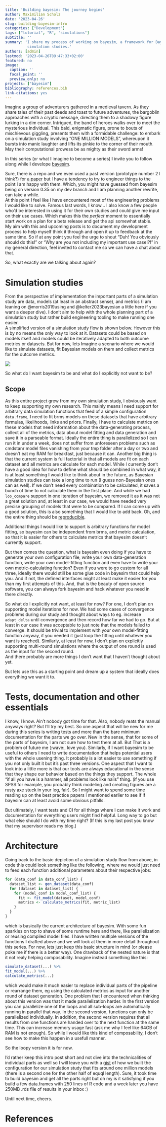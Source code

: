 ```yaml
---
title: 'Building bayesim: The journey begins'
author: Maximilian Scholz
date: '2023-04-26'
slug: building-bayesim-intro
categories: ["Development"]
tags: ["tutorial", "R", "simulations"]
subtitle: ''
summary: 'I share my process of working on bayesim, a framework for Bayesian
          simulation studies.'
authors: [admin]
lastmod: '2023-04-26T09:47:33+02:00'
featured: no
image:
  caption: ''
  focal_point: ''
  preview_only: no
projects: ["bayesim"]
bibliography: references.bib
link-citations: yes
---
```


Imagine a group of adventurers gathered in a medieval tavern. As they share tales
of their past deeds and toast to future adventures, the bargoblin approaches with
a cryptic message, directing them to a shadowy figure lurking in a dim corner.
Intrigued, the band of heroes walks over to meet the mysterious individual.
This bald, enigmatic figure, prone to bouts of mischievous giggling, presents
them with a formidable challenge: to embark on a simulation study involving
"ONE MILLION MODELS", whereupon it bursts into manic laughter and lifts its pinkie
to the corner of their mouth.
May their computational prowess be as mighty as their sword arms!


In this series (or what I imagine to become a series) I invite you to follow along
while I develope [bayesim](https://github.com/sims1253/bayesim).

Sure, there is a repo and we even used a past version (prototype number 2 I think?)
for [a paper](https://arxiv.org/abs/2210.06927) but I have a tendency to try to
engineer things to the point I am happy with them. Which, you might have guessed
from bayesim being on version  0.35 on my dev branch and I am planning another
rewrite, can take a while.    
At this point I feel like I have encountered most of the engineering problems I
would like to solve. Famous last words, I know...
I also know a few people who'd be interested in using it for their own studies
and could give me input on their use cases.
Which makes this the *perfect* moment to essentially start work on a plan for
a beta release and get the api somewhat stable.  
My aim with this and upcoming posts is to document my development process
to help myself think it through and open it up to feedback at the same time.
So if at any point you feel the urge to shout "Duh! You obviously should do this!"
or "Why are you not including my important use case!?!" in my general direction,
feel invited to contact me so we can have a chat about that.

So, what exactly are we talking about again?


# Simulation studies

From the perspective of implementation the important parts of a simulation study
are data, models (at least in an abstract sense), and metrics (I am leaning on
@morris2019using and @kelter2023bayesian a little here if you want a deeper dive).
I don't aim to help with the whole planning part of a simulation study but rather
build engineering tooling to make running one easier.  
A simplified version of a simulation study flow is shown below. However this
is by no means the only way to look at it. Datasets could be based on models
itself and models could be iteratively adapted to both outcome metrics or datasets.
But for now, lets Imagine a scenario where we would like to simulate datasets,
fit Bayesian models on them and collect metrics for the outcome metrics.

![](/img/basic_model_flow.svg)

So what do I want bayesim to be and what do I explicitly not want to be?

## Scope

As this entire project grew from my own simulation study, I obviously want to keep
supporting my own research.
This mainly means I need support for arbitrary data simulation functions that
feed of a simple configuration `data.frame`, I need to fit brms models on these
datasets that have arbitrary formulas, likelihoods, links and priors. Finally, I
have to calculate metrics on these models that need information about the data-generating process,
collect all of the metrics, data about model fitting and data generation and save
it in a parseable format.
Ideally the entire thing is parallelized so I can run it in under a week, does
not suffer from unforeseen problems such as cmdstanr model files vanishing from
your tmp folder after a day or two and doesn't eat my RAM for breakfast,
just because it can.
Another big thing is that the current system is full factorial in that all models
are fit on each dataset and all metrics are calculate for each model.
While I currently don't have a good idea for how to define what should be combined
in what way, it is at least something I would like to think about in the future,
as Bayesian simulation studies can take a long time to run (I guess non-Bayesian ones can as well).
If we don't need every combination to be calculated, it saves a bunch of time
to not calculate them in the first place.
And while we had `loo_compare` support in one iteration of bayesim, we removed
it as it was not a great solution and, at least in our case, we would have needed
very precise grouping of models that were to be compared. If I can come up with
a good solution, this is also something that I would like to add back.
Oh, and the entire thing should be [reproducible](/post/how-to-make-your-simulation-study-reproducible/).

Additional things I would like to support is arbitrary functions for model fitting,
so bayesim can be independent from brms, and metric calculation, so that it is
easier for others to calculate metrics that bayesim doesn't currently support.

But then comes the question, what is bayesim even doing if you have to generate
your own configuration file, write your own data-generation function, write your
own model-fitting function and even have to write your own metric-calculating
function? Even if you were to go custom for all three, ideally there would still
be some glue code in bayesim that could help you. And if not, the defined interfaces
might at least make it easier for you than my first attempts of this.
And, that is the beauty of open source software, you can always fork bayesim and
hack whatever you need in there directly.

So what do I explicitly not want, at least for now?
For one, I don't plan on supporting model iterations for now. We had some cases
of convergence problems during our study and thought about ways to eg. increase
`adapt_delta` until convergence and then record how far we had to go. But at least
in our case it was acceptable to just note that the models failed to converge.
It should be trivial to implement with your own model-fitting function anyway,
if you needed it (just loop the fitting until whatever you want is reached).
Similarly, at least for now, I don't plan on explicitly supporting multi-round
simulations where the output of one round is used as the input for the second
round.  
And there probably are more things I don't want that I haven't thought about yet.


But lets use this as a starting point and dream up a system that ideally does
everything we want it to.

# Tests, documentation and other essentials

I know, I know. Ain't nobody got time for that. Also, nobody reats the manual
anyways right? But I'll try my best. So one aspect that will be new for me during
this series is writing tests and more than the bare minimum documentation for
the parts we go over. New in the sense, that for some of the parts of bayesim, I
am not sure how to test them at all. But That is a problem of future me (:wave:,
love you). Similarly, if I want bayesim to be useful to others I need to write
documentation that helps potential users with the whole usening thing. It probably
is a lot easier to use something if you not only built it but it's past three versions.
One aspect that I want to look into a little more is that our tools are always
educational in the sense that they shape our behavior based on the things they
support.
The whole "if all you have is a hammer, all problems look like nails" thing. 
(if you use SPSS for example, you probably think modeling and creating figures
are a rusty axe stuck in your leg, fair).
So I might want to spend some time reading up on the best practice papers I
mentioned earlier to see if if bayesim can at least avoid some obvious pitfalls.

But ultimately, I want tests and CI for all things where I can
make it work and documentation for everything users might find helpful.
Long way to go but what else should I do with my time right? (If this is my last
post you know that my supervisor reads my blog.)

# Architecture

Going back to the basic depiction of a simulation study flow from above, in code
this could look something like the following, where we would just need
to feed each function additional parameters about their respective jobs:

```r
for (data_conf in data_conf_list) {
  dataset_list <- gen_dataset(data_conf)
  for (dataset in dataset_list) {
    for (model_conf in model_conf_list) {
      fit <- fit_model(dataset, model_conf)
      metrics <- calculate_metrics(fit, metric_list)
    }
  }
}
```

which is basically the current architecture of bayesim. With some fun sparkles
on top to shave of some runtime here and there, like parallelization or reusing
compiled model files.
I have written multiple versions of the functions I drafted above and we will
look at them in more detail throughout this series. For now, lets just
keep this basic structure in mind (or please poke me if there is a better way).
One drawback of the nested nature is that it not realy helping composability.
Imagine instead something like this:

```r
simulate_dataset(...) %>%
fit_model(...) %>%
calculate_metrics(...)
```

which would make it much easier to replace individual parts of
the pipeline or rearrange them, eg using the calculated metrics as input for another
round of dataset generation.
One problem that I encountered when thinking about this version was that it made
parallelization harder. In the first version you can parallelize one of the loops
and all sub-loops are automatically running in parallel that way.
In the second version, functions can only be parallelized individually.
In addition, the second version requires that all results from one functions are
handed over to the next function at the same time. This can increase memory usage
fast (ask me why I feel like 64GB of RAM is not enough).
So while I would like this kind of composability, I don't see how to make this
happen in a usefull manner.

So the loopy version it is for now.

I'd rather keep this intro post short and not dive into the technicalities of
individual parts as well so I will leave you with a [gist](https://gist.github.com/sims1253/5469c7fbf923cd9c38df64cf1df9708e)
of how we built the configuration for our simulation study that fits around one
million models (there is a second one for the other half of equql length).
Sure, it took time to build bayesim and get all the parts right but oh my is it
satisfying if you build a few data.frames with 250 lines of R code and a week
later you have 250MB .rds file of results in your inbox :)

Until next time, cheers.


# References

























